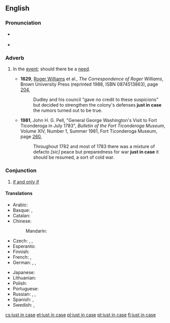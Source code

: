 {{was wotd|2007|December|17}}
{{also|in case}}
==English==

===Pronunciation===
* {{a|RP|US}} {{IPA|/ˌdʒʌst ɪn ˈkeɪs/|lang=en}}
* {{audio|en-us-just in case.ogg|Audio (US)|lang=en}}

===Adverb===
{{en-adv|head=[[just]] [[in case]]|-}}

# {{lb|en|idiomatic}} In the [[event]]; should there be a [[need]].
#: {{ux|en|I'll take an umbrella, '''just in case''' (it rains).}}
#* '''1629''', [[w:Roger Williams (theologian)|Roger Williams]] et al., ''The Correspondence of Roger Williams'', Brown University Press (reprinted 1988, ISBN 0874513863), page [http://books.google.com/books?q=%22correspondence+of+roger+williams%22+%22just+in+case%22&btnG=Search+Books 204],
#*: Dudley and his council "gave no credit to these suspicions" but decided to strengthen the colony's defenses '''just in case''' the rumors turned out to be true.
#* '''1981''', John H. G. Pell, "General George Washington's Visit to Fort Ticonderoga in July 1783", ''Bulletin of the Fort Ticonderoga Museum'', Volume XIV, Number 1, Summer 1981, Fort Ticonderoga Museum, page [http://books.google.com/books?id=6iE8AAAAIAAJ&pg=PA260&dq=%22just+in+case%22+date:1821-1830&lr=&as_brr=0 260],
#*: Throughout 1782 and most of 1783 there was a mixture of defacto ''[sic]'' peace but preparedness for war '''just in case''' it should be resumed, a sort of cold war.

===Conjunction===
{{en-conjunction}}

# {{lb|en|logic}} [[if and only if]]
#: {{ux|en|The negation of a disjunction is true '''just in case''' both disjuncts are false.}}

====Translations====
{{trans-top|in the event}}
* Arabic: {{t|ar|تَحَسُبًا}}
* Basque: {{t|eu|badaezpada}}, {{t|eu|badaezpada ere}}
* Catalan: {{t+|ca|per si de cas}}
* Chinese:
*: Mandarin: {{t+|cmn|以防萬一|sc=Hani}}
* Czech: {{t|cs|kdyby něco}}, {{t|cs|pro jistotu}}, {{t|cs|co kdyby}}
* Esperanto: {{t|eo|divenprove}}
* Finnish: {{t|fi|varalta}}
* French: {{t+|fr|au cas où}}, {{t+|fr|par acquit de conscience}}
* German: {{t|de|für alle Fälle}}, {{t+|de|sicherheitshalber}}, {{t+|de|vorsichtshalber}}
{{trans-mid}}
* Japanese: {{t|ja|念のため|tr=nen no tame}}
* Lithuanian: {{t|lt|dėl viso pikto}}
* Polish: {{t+|pl|na wszelki wypadek}}
* Portuguese: {{t|pt|por precaução}}
* Russian: {{t+|ru|на вся́кий слу́чай}}, {{t|ru|на вся́кий пожа́рный слу́чай}}, {{t|ru|на вся́кий пожа́рный}}
* Spanish: {{t+|es|por si acaso}}, {{t|es|por si las moscas}}
* Swedish: {{t|sv|bara utifall att}}, {{t|sv|bara i fall att}}
{{trans-bottom}}

[[cs:just in case]]
[[et:just in case]]
[[pl:just in case]]
[[pt:just in case]]
[[fi:just in case]]